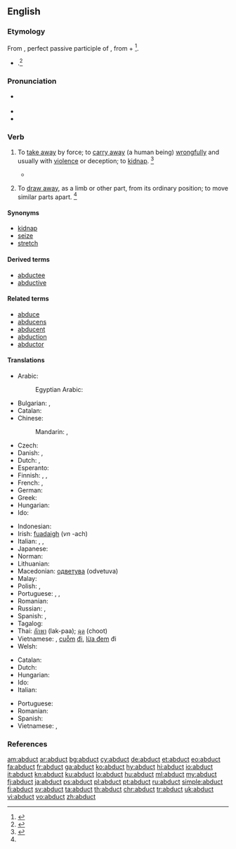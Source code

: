 ==English==

===Etymology===
{{PIE root|en|dewk}}
From {{etyl|la|en}} {{term|abductus||lang=la}}, perfect passive participle of {{term|abduco||to lead away|lang=la}}, from {{term|ab||away|lang=la}} + {{term|duco||to lead|lang=la}}<ref>{{R:CDOE|page=2}}</ref>.
* {{sense|physiology}} {{back-form|abduction|lang=en}}.<ref>{{R:MW3 1976|page=3}}</ref>

===Pronunciation===
* {{a|US}} {{IPA|/æbˈdʌkt/|/æbˈdəkt/|lang=en}}
* {{audio|En-us-abduct.ogg|Audio (US)|lang=en}}
* {{rhymes|ʌkt|lang=en}}

===Verb===
{{en-verb}}

# {{context|transitive|lang=en}} To [[take away]] by force; to [[carry away]] (a human being) [[wrongfully]] and usually with [[violence]] or deception; to [[kidnap]]. {{defdate|Early 17<sup>th</sup> century.}}<ref name=SOED>{{reference-book|last=|first= |authorlink= |coauthors= |editor=Thomas, Clayton L.|others= |title=Taber's Encyclopedic Medical Dictionary|origdate= |origyear=1940|origmonth= |url= |format= |accessdate= |accessyear= |accessmonth= |edition=5th|date= |year=1993|month= |publisher=F. A. Davis Company|location=Philadelphia, PA|language= |id= |doi= |isbn=0-8036-8313-8|lccn= |ol= |pages=1|chapter= |chapterurl= |quote=}}</ref>
#* {{quote-book
|year=1904
|author=Jules Verne
|title=The Master of the World
|chapter=16
|url=http://ebooks.adelaide.edu.au/v/verne/jules/v52mw/chapter16.html
|passage=That same night he had by force abducted the president and the secretary of the club, and had taken them, much against their will upon a voyage in the wonderful air-ship, the “Albatross,” which he had constructed.}}
# {{context|transitive|physiology|lang=en}} To [[draw away]], as a limb or other part, from its ordinary position; to move similar parts apart. {{defdate|Early 17<sup>th</sup> century.}}<ref name=SOED/>

====Synonyms====
* [[kidnap]]
* [[seize]]
* [[stretch]]

====Derived terms====
* [[abductee]]
* [[abductive]]

====Related terms====
* [[abduce]]
* [[abducens]]
* [[abducent]]
* [[abduction]]
* [[abductor]]

====Translations====
{{trans-top|to take away}}
* Arabic: {{t|ar|يَخْطِفّ}}
*: Egyptian Arabic: {{t|arz|يخطف|tr=yexṭaff|sc=Arab}}
* Bulgarian: {{t+|bg|отвличам}}, {{t+|bg|похищавам}}
* Catalan: {{t+|ca|raptar}}
* Chinese:
*: Mandarin: {{t+|cmn|誘拐|sc=Hani}}, {{t+|cmn|诱拐|tr=yòuguǎi|sc=Hani}}
* Czech: {{t|cs|unést}}
* Danish: {{t+|da|bortføre}}, {{t|da|kidnappe}}
* Dutch: {{t+|nl|ontvoeren}}, {{t+|nl|kidnappen}}
* Esperanto: {{t|eo|forrabi}}
* Finnish: {{t+|fi|siepata}}, {{t+|fi|ryöstää}}, {{t+|fi|abduktoida}}
* French: {{t+|fr|enlever}}, {{t+|fr|ravir}}
* German: {{t+|de|entführen}}
* Greek: {{t+|el|απάγω}}
* Hungarian: {{t+|hu|elrabol}}
* Ido: {{t+|io|raptar}}
{{trans-mid}}
* Indonesian: {{t+|id|menculik}}
* Irish: [[fuadaigh]] (''vn'' -ach)
* Italian: {{t+|it|sottrarre}}, {{t|it|sequestrare}}, {{t+|it|rapire}} {{gloss|people}}
* Japanese: {{t|ja|誘拐する|tr=yūkai suru}}
* Norman: {{t|nrf|enlever}}
* Lithuanian: {{t|lt|pagrobti}}
* Macedonian: [[одветува]] (odvetuva)
* Malay: {{t|ms|culik}}
* Polish: {{t|pl|uprowadzać|impf}}, {{t|pl|uprowadzić|pf}}
* Portuguese: {{t+|pt|raptar}}, {{t+|pt|abduzir}}, {{t+|pt|sequestrar}}
* Romanian: {{t+|ro|răpi}}
* Russian: {{t+|ru|похища́ть|impf}}, {{t+|ru|похи́тить|pf}}
* Spanish: {{t+|es|raptar}}, {{t+|es|secuestrar}}
* Tagalog: {{t|tl|dukot}}
* Thai: [[ลักพา]] (lak-paa); [[ฉุด]] (choot)
* Vietnamese: {{t+|vi|bắt cóc}}, [[cuỗm]] [[đi]], [[lừa đem]] đi
* Welsh: {{t+|cy|cipio}}
{{trans-bottom}}

{{trans-top|to draw away from its ordinary position}}
* Catalan: {{t+|ca|abduir}}
* Dutch: {{t+|nl|abduceren}}
* Hungarian: {{t+|hu|elmozdít}}
* Ido: {{t+|io|abduktar}}
* Italian: {{t+|it|abdurre}}
{{trans-mid}}
* Portuguese: {{t+|pt|abduzir}}
* Romanian: {{t|ro|abduce}}
* Spanish: {{t+|es|abducir}}
* Vietnamese: {{t|vi|[[rẽ]] [[ra]]}}, {{t|vi|[[giạng]] ra}}
{{trans-bottom}}

===References===
<references/>

[[am:abduct]]
[[ar:abduct]]
[[bg:abduct]]
[[cy:abduct]]
[[de:abduct]]
[[et:abduct]]
[[eo:abduct]]
[[fa:abduct]]
[[fr:abduct]]
[[ga:abduct]]
[[ko:abduct]]
[[hy:abduct]]
[[hi:abduct]]
[[io:abduct]]
[[it:abduct]]
[[kn:abduct]]
[[ku:abduct]]
[[lo:abduct]]
[[hu:abduct]]
[[ml:abduct]]
[[my:abduct]]
[[fj:abduct]]
[[ja:abduct]]
[[ps:abduct]]
[[pl:abduct]]
[[pt:abduct]]
[[ru:abduct]]
[[simple:abduct]]
[[fi:abduct]]
[[sv:abduct]]
[[ta:abduct]]
[[th:abduct]]
[[chr:abduct]]
[[tr:abduct]]
[[uk:abduct]]
[[vi:abduct]]
[[vo:abduct]]
[[zh:abduct]]